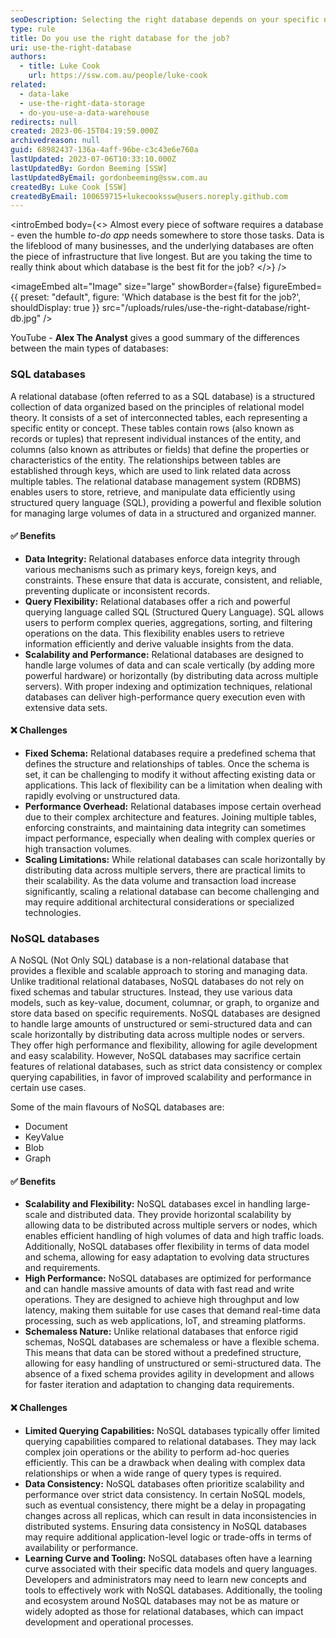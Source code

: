 ```yaml
---
seoDescription: Selecting the right database depends on your specific needs, as both SQL and NoSQL databases have their own strengths and weaknesses.
type: rule
title: Do you use the right database for the job?
uri: use-the-right-database
authors:
  - title: Luke Cook
    url: https://ssw.com.au/people/luke-cook
related:
  - data-lake
  - use-the-right-data-storage
  - do-you-use-a-data-warehouse
redirects: null
created: 2023-06-15T04:19:59.000Z
archivedreason: null
guid: 68982437-136a-4aff-96be-c3c43e6e760a
lastUpdated: 2023-07-06T10:33:10.000Z
lastUpdatedBy: Gordon Beeming [SSW]
lastUpdatedByEmail: gordonbeeming@ssw.com.au
createdBy: Luke Cook [SSW]
createdByEmail: 100659715+lukecookssw@users.noreply.github.com
---
```


<introEmbed
  body={<>
Almost every piece of software requires a database - even the humble _to-do app_ needs somewhere to store those tasks. Data is the lifeblood of many businesses, and the underlying databases are often the piece of infrastructure that live longest. But are you taking the time to really think about which database is the best fit for the job?
  </>}
/>

<imageEmbed
  alt="Image"
  size="large"
  showBorder={false}
  figureEmbed={{
    preset: "default",
    figure: 'Which database is the best fit for the job?',
    shouldDisplay: true
  }}
  src="/uploads/rules/use-the-right-database/right-db.jpg"
/>

YouTube - **Alex The Analyst** gives a good summary of the differences between the main types of databases:

<youtubeEmbed url="https://www.youtube.com/watch?v=Pf-9pjJK1e0" description="Video: SQL vs NoSQL | What is the Difference? (5 min)" />

### SQL databases

A relational database (often referred to as a SQL database) is a structured collection of data organized based on the principles of relational model theory. It consists of a set of interconnected tables, each representing a specific entity or concept. These tables contain rows (also known as records or tuples) that represent individual instances of the entity, and columns (also known as attributes or fields) that define the properties or characteristics of the entity. The relationships between tables are established through keys, which are used to link related data across multiple tables. The relational database management system (RDBMS) enables users to store, retrieve, and manipulate data efficiently using structured query language (SQL), providing a powerful and flexible solution for managing large volumes of data in a structured and organized manner.

#### ✅ Benefits

- **Data Integrity:** Relational databases enforce data integrity through various mechanisms such as primary keys, foreign keys, and constraints. These ensure that data is accurate, consistent, and reliable, preventing duplicate or inconsistent records.
- **Query Flexibility:** Relational databases offer a rich and powerful querying language called SQL (Structured Query Language). SQL allows users to perform complex queries, aggregations, sorting, and filtering operations on the data. This flexibility enables users to retrieve information efficiently and derive valuable insights from the data.
- **Scalability and Performance:** Relational databases are designed to handle large volumes of data and can scale vertically (by adding more powerful hardware) or horizontally (by distributing data across multiple servers). With proper indexing and optimization techniques, relational databases can deliver high-performance query execution even with extensive data sets.

#### ❌ Challenges

- **Fixed Schema:** Relational databases require a predefined schema that defines the structure and relationships of tables. Once the schema is set, it can be challenging to modify it without affecting existing data or applications. This lack of flexibility can be a limitation when dealing with rapidly evolving or unstructured data.
- **Performance Overhead:** Relational databases impose certain overhead due to their complex architecture and features. Joining multiple tables, enforcing constraints, and maintaining data integrity can sometimes impact performance, especially when dealing with complex queries or high transaction volumes.
- **Scaling Limitations:** While relational databases can scale horizontally by distributing data across multiple servers, there are practical limits to their scalability. As the data volume and transaction load increase significantly, scaling a relational database can become challenging and may require additional architectural considerations or specialized technologies.

### NoSQL databases

A NoSQL (Not Only SQL) database is a non-relational database that provides a flexible and scalable approach to storing and managing data. Unlike traditional relational databases, NoSQL databases do not rely on fixed schemas and tabular structures. Instead, they use various data models, such as key-value, document, columnar, or graph, to organize and store data based on specific requirements. NoSQL databases are designed to handle large amounts of unstructured or semi-structured data and can scale horizontally by distributing data across multiple nodes or servers. They offer high performance and flexibility, allowing for agile development and easy scalability. However, NoSQL databases may sacrifice certain features of relational databases, such as strict data consistency or complex querying capabilities, in favor of improved scalability and performance in certain use cases.

Some of the main flavours of NoSQL databases are:

- Document
- KeyValue
- Blob
- Graph

#### ✅ Benefits

- **Scalability and Flexibility:** NoSQL databases excel in handling large-scale and distributed data. They provide horizontal scalability by allowing data to be distributed across multiple servers or nodes, which enables efficient handling of high volumes of data and high traffic loads. Additionally, NoSQL databases offer flexibility in terms of data model and schema, allowing for easy adaptation to evolving data structures and requirements.
- **High Performance:** NoSQL databases are optimized for performance and can handle massive amounts of data with fast read and write operations. They are designed to achieve high throughput and low latency, making them suitable for use cases that demand real-time data processing, such as web applications, IoT, and streaming platforms.
- **Schemaless Nature:** Unlike relational databases that enforce rigid schemas, NoSQL databases are schemaless or have a flexible schema. This means that data can be stored without a predefined structure, allowing for easy handling of unstructured or semi-structured data. The absence of a fixed schema provides agility in development and allows for faster iteration and adaptation to changing data requirements.

#### ❌ Challenges

- **Limited Querying Capabilities:** NoSQL databases typically offer limited querying capabilities compared to relational databases. They may lack complex join operations or the ability to perform ad-hoc queries efficiently. This can be a drawback when dealing with complex data relationships or when a wide range of query types is required.
- **Data Consistency:** NoSQL databases often prioritize scalability and performance over strict data consistency. In certain NoSQL models, such as eventual consistency, there might be a delay in propagating changes across all replicas, which can result in data inconsistencies in distributed systems. Ensuring data consistency in NoSQL databases may require additional application-level logic or trade-offs in terms of availability or performance.
- **Learning Curve and Tooling:** NoSQL databases often have a learning curve associated with their specific data models and query languages. Developers and administrators may need to learn new concepts and tools to effectively work with NoSQL databases. Additionally, the tooling and ecosystem around NoSQL databases may not be as mature or widely adopted as those for relational databases, which can impact development and operational processes.
